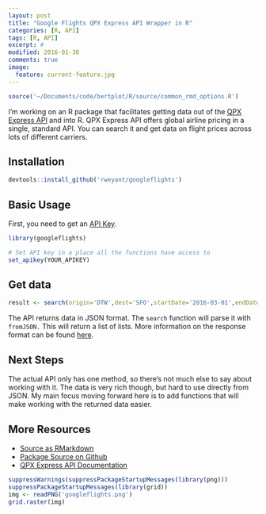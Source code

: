 ```yaml
---
layout: post
title: "Google Flights QPX Express API Wrapper in R"
categories: [R, API]
tags: [R, API]
excerpt: #
modified: 2016-01-30
comments: true
image:
  feature: current-feature.jpg
---
```


```r
source('~/Documents/code/bertplot/R/source/common_rmd_options.R')
```

I'm working on an R package that facilitates getting data out of the [QPX Express API](https://developers.google.com/qpx-express/) and into R.  QPX Express API offers global airline pricing in a single, standard API.  You can search it and get data on flight prices across lots of different carriers.

## Installation

```r
devtools::install_github('rweyant/googleflights')
```

## Basic Usage

First, you need to get an [API Key](https://developers.google.com/qpx-express/).
```r
library(googleflights)

# Set API key in a place all the functions have access to
set_apikey(YOUR_APIKEY)
```

## Get data

```r
result <- search(origin='DTW',dest='SFO',startDate='2016-03-01',endDate='2016-03-08')
```

The API returns data in JSON format.  The `search` function will parse it with `fromJSON.` This will return a list of lists.  More information on the response format can be found [here](https://developers.google.com/qpx-express/v1/trips/search#response).

## Next Steps

The actual API only has one method, so there's not much else to say about working with it.  The data is very rich though, but hard to use directly from JSON.  My main focus moving forward here is to add functions that will make working with the returned data easier.

## More Resources
- [Source as RMarkdown](https://github.com/rweyant/bertplot/)
- [Package Source on Github](https://github.com/rweyant/googleflights)
- [QPX Express API Documentation](https://developers.google.com/qpx-express/v1/)


```r
suppressWarnings(suppressPackageStartupMessages(library(png)))
suppressPackageStartupMessages(library(grid))
img <- readPNG('googleflights.png')
grid.raster(img)
```
